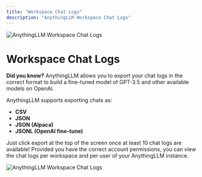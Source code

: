 ```yaml
---
title: "Workspace Chat Logs"
description: "AnythingLLM Workspace Chat Logs"
---
```



<Image
  src="/images/features/chat-logs/header-image.png" 
  height={1080} 
  width={1920} 
  quality={100}
  alt="AnythingLLM Workspace Chat Logs"
/>

# Workspace Chat Logs

**Did you know?** AnythingLLM allows you to export your chat logs in the correct format to build a fine-tuned model of GPT-3.5 and other available models on OpenAI.

AnythingLLM supports exporting chats as:

- **CSV**
- **JSON**
- **JSON (Alpaca)**
- **JSONL (OpenAI fine-tune)**

Just click export at the top of the screen once at least 10 chat logs are available! Provided you have the correct account permissions, you can view the chat logs per workspace and per user of your AnythingLLM instance.

<Image
  src="/images/features/chat-logs/workspace-chat.png" 
  height={1080} 
  width={1920} 
  quality={100}
  alt="AnythingLLM Workspace Chat Logs"
/>
